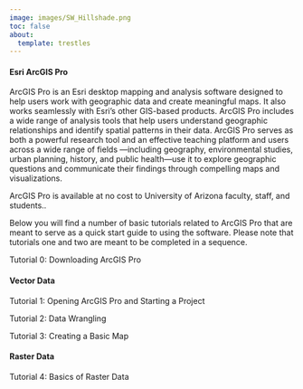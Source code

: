 ```yaml
---
image: images/SW_Hillshade.png
toc: false
about:
  template: trestles
---
```


#### **Esri ArcGIS Pro**

ArcGIS Pro is an Esri desktop mapping and analysis software designed to help users work with geographic data and create meaningful maps. It also works seamlessly with Esri’s other GIS-based products. ArcGIS Pro includes a wide range of analysis tools that help users understand geographic relationships and identify spatial patterns in their data. ArcGIS Pro serves as both a powerful research tool and an effective teaching platform and users across a wide range of fields —including geography, environmental studies, urban planning, history, and public health—use it to explore geographic questions and communicate their findings through compelling maps and visualizations.

ArcGIS Pro is available at no cost to University of Arizona faculty, staff, and students..

Below you will find a number of basic tutorials related to ArcGIS Pro that are meant to serve as a quick start guide to using the software. Please note that tutorials one and two are meant to be completed in a sequence.

Tutorial 0: Downloading ArcGIS Pro

#### Vector Data

Tutorial 1: Opening ArcGIS Pro and Starting a Project

Tutorial 2: Data Wrangling

Tutorial 3: Creating a Basic Map

#### Raster Data

Tutorial 4: Basics of Raster Data
